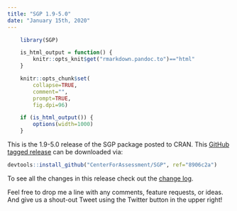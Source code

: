 ```yaml
---
title: "SGP 1.9-5.0"
date: "January 15th, 2020"
---
```


```r
    library(SGP)

    is_html_output = function() {
        knitr::opts_knit$get("rmarkdown.pandoc.to")=="html"
    }

    knitr::opts_chunk$set(
        collapse=TRUE,
        comment="",
        prompt=TRUE,
        fig.dpi=96)

    if (is_html_output()) {
        options(width=1000)
    }
```


This is the 1.9-5.0 release of the SGP package posted to CRAN. This [GitHub tagged release](https://github.com/CenterForAssessment/SGP/releases/tag/8906c2a)
can be downloaded via:

```r
devtools::install_github("CenterForAssessment/SGP", ref="8906c2a")
```

To see all the changes in this release check out the [change log](https://sgp.io/news/index.html#sgp-1-9-5-0).


Feel free to drop me a line with any comments, feature requests, or ideas. And give us a shout-out Tweet using the Twitter button in the upper right!
